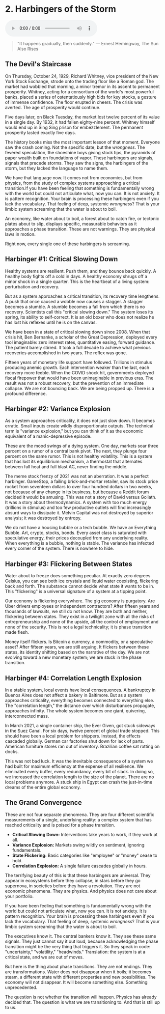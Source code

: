 # 2. Harbingers of the Storm

<audio controls className="w-full mt-6">
  <source
    src="https://storage.googleapis.com/webstatics.ii.inc/Chapter-2-TLE.mp3"
    type="audio/mp3"
  />
</audio>

> "It happens gradually, then suddenly."
> — Ernest Hemingway, The Sun Also Rises

## The Devil's Staircase

On Thursday, October 24, 1929, Richard Whitney, vice president of the New York Stock Exchange, strode onto the trading floor like a Roman god. The market had wobbled that morning, a minor tremor in its ascent to permanent prosperity. Whitney, acting for a consortium of the world's most powerful banks, placed a series of ostentatiously high bids for key stocks, a gesture of immense confidence. The floor erupted in cheers. The crisis was averted. The age of prosperity would continue.

Five days later, on Black Tuesday, the market lost twelve percent of its value in a single day. By 1932, it had fallen eighty-nine percent. Whitney himself would end up in Sing Sing prison for embezzlement. The permanent prosperity lasted exactly five days.

The history books miss the most important lesson of that moment. Everyone saw the crash coming. Not the specific date, but the _wrongness_. The fevered speculation, the shoeshine boys giving stock tips, the pyramids of paper wealth built on foundations of vapor. These harbingers are signals, signals that precede storms. They saw the signs, the harbingers of the storm, but they lacked the language to name them.

We have that language now. It comes not from economics, but from physics, from the study of complex systems approaching a critical transition.If you have been feeling that something is fundamentally wrong with the world but could not articulate what, now you can. It is not anxiety. It is pattern recognition. Your brain is processing these harbingers even if you lack the vocabulary. That feeling of deep, systemic _wrongness_? That is your limbic system screaming that the water is about to boil.

An economy, like water about to boil, a forest about to catch fire, or tectonic plates about to slip, displays specific, measurable behaviors as it approaches a phase transition. These are not warnings. They are physical laws in motion.

Right now, every single one of these harbingers is screaming.

## Harbinger \#1: Critical Slowing Down

Healthy systems are resilient. Push them, and they bounce back quickly. A healthy body fights off a cold in days. A healthy economy shrugs off a minor shock in a single quarter. This is the heartbeat of a living system: perturbation and recovery.

But as a system approaches a critical transition, its recovery time lengthens. A push that once caused a wobble now causes a stagger. A stagger becomes a stumble. A stumble becomes a fall from which there is no recovery. Scientists call this "critical slowing down." The system loses its spring, its ability to self-correct. It is an old boxer who does not realize he has lost his reflexes until he is on the canvas.

We have been in a state of critical slowing down since 2008\. When that crisis hit, Ben Bernanke, a scholar of the Great Depression, deployed every tool imaginable: zero interest rates, quantitative easing, forward guidance. The patient barely stirred. It took a full decade to achieve what previous recoveries accomplished in two years. The reflex was gone.

Fifteen years of monetary life support have followed. Trillions in stimulus producing anemic growth. Each intervention weaker than the last, each recovery more feeble. When the COVID shock hit, governments deployed fiscal firepower that would have been unimaginable in previous eras. The result was not a robust recovery, but the prevention of an immediate collapse. We are not bouncing back. We are being propped up. There is a profound difference.

## Harbinger \#2: Variance Explosion

As a system approaches criticality, it does not just slow down. It becomes erratic. Small inputs create wildly disproportionate outputs. The technical term is "variance explosion," but you can think of it as the economic equivalent of a manic-depressive episode.

These are the mood swings of a dying system. One day, markets soar three percent on a rumor of a central bank pivot. The next, they plunge four percent on the same rumor. This is not healthy volatility. This is a system that has lost its equilibrium mechanism, a thermostat that alternates between full heat and full blast AC, never finding the middle.

The meme stock frenzy of 2021 was not an aberration. It was a perfect harbinger. GameStop, a failing brick-and-mortar retailer, saw its stock price rocket from seventeen dollars to over four hundred dollars in two weeks, not because of any change in its business, but because a Reddit forum decided it would be amusing. This was not a story of David versus Goliath. It was a story about thermodynamics. A system with too much energy (trillions in stimulus) and too few productive outlets will find increasingly absurd ways to dissipate it. Melvin Capital was not destroyed by superior analysis; it was destroyed by entropy.

We do not have a housing bubble or a tech bubble. We have an Everything Bubble. Art, crypto, stocks, bonds. Every asset class is saturated with speculative energy, their prices decoupled from any underlying reality. When everything is a bubble, nothing is stable. The variance has infected every corner of the system. There is nowhere to hide.

## Harbinger \#3: Flickering Between States

Water about to freeze does something peculiar. At exactly zero degrees Celsius, you can see both ice crystals and liquid water coexisting, flickering back and forth. The substance cannot decide what state it wants to be in. This "flickering" is a universal signature of a system at a tipping point.

Our economy is flickering everywhere. The gig economy is purgatory. Are Uber drivers employees or independent contractors? After fifteen years and thousands of lawsuits, we still do not know. They are both and neither, flickering between states. They exist in a twilight zone with all the risks of entrepreneurship and none of the upside, all the control of employment and none of the security. This is not a legal technicality; it is phase transition made flesh.

Money itself flickers. Is Bitcoin a currency, a commodity, or a speculative asset? After fifteen years, we are still arguing. It flickers between these states, its identity shifting based on the narrative of the day. We are not evolving toward a new monetary system; we are stuck in the phase transition.

## Harbinger \#4: Correlation Length Explosion

In a stable system, local events have local consequences. A bankruptcy in Buenos Aires does not affect a bakery in Baltimore. But as a system approaches criticality, everything becomes connected to everything else. The "correlation length," the distance over which disturbances propagate, approaches infinity. The whole system becomes one giant, quivering, interconnected mass.

In March 2021, a single container ship, the Ever Given, got stuck sideways in the Suez Canal. For six days, twelve percent of global trade stopped. This should have been a local problem for shippers. Instead, the effects cascaded globally. German car factories shut down for lack of parts. American furniture stores ran out of inventory. Brazilian coffee sat rotting on docks.

This was not bad luck. It was the inevitable consequence of a system we had built for maximum efficiency at the expense of all resilience. We eliminated every buffer, every redundancy, every bit of slack. In doing so, we increased the correlation length to the size of the planet. There are no local problems anymore. A stuck ship in Egypt can crash the just-in-time dreams of the entire global economy.

## The Grand Convergence

These are not four separate phenomena. They are four different scientific measurements of a single, underlying reality: a complex system that has reached criticality and is poised for a phase transition.

- **Critical Slowing Down:** Interventions take years to work, if they work at all.
- **Variance Explosion:** Markets swing wildly on sentiment, ignoring fundamentals.
- **State Flickering:** Basic categories like "employee" or "money" cease to hold.
- **Correlation Explosion:** A single failure cascades globally in hours.

The terrifying beauty of this is that these harbingers are universal. They appear in ecosystems before they collapse, in stars before they go supernova, in societies before they have a revolution. They are not economic phenomena. They are physics. And physics does not care about your portfolio.

If you have been feeling that something is fundamentally wrong with the world but could not articulate what, now you can. It is not anxiety. It is pattern recognition. Your brain is processing these harbingers even if you lack the vocabulary. That feeling of deep, systemic _wrongness_? That is your limbic system screaming that the water is about to boil.

The executives know it. The central bankers know it. They see these same signals. They just cannot say it out loud, because acknowledging the phase transition might be the very thing that triggers it. So they speak in code: "uncertainty," "volatility," "headwinds." Translation: the system is at a critical state, and we are out of moves.

But here is the thing about phase transitions. They are not endings. They are transformations. Water does not disappear when it boils; it becomes steam, a different state with different properties and new possibilities. The economy will not disappear. It will become something else. Something unprecedented.

The question is not whether the transition will happen. Physics has already decided that. The question is what we are transitioning to. And that is still up to us.
